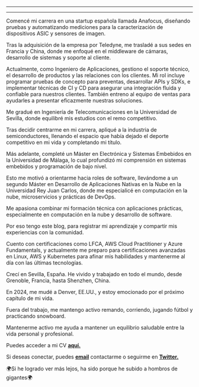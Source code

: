   
  ---
  ---
  <div class="py-2">
    <p>
      <span class="fa fa-briefcase about-icon"></span>
      Comencé mi carrera en una startup española llamada Anafocus, diseñando pruebas y automatizando
      mediciones para la caracterización de dispositivos ASIC y sensores de imagen.
    </p>
    <p>
      Tras la adquisición de la empresa por Teledyne, me trasladé a sus sedes en Francia y China,
      donde me enfoqué en el middleware de cámaras, desarrollo de sistemas y soporte al cliente.
    </p>
    <p>
      Actualmente, como Ingeniero de Aplicaciones, gestiono el soporte técnico, el desarrollo de
      productos y las relaciones con los clientes. Mi rol incluye programar pruebas de concepto para
      preventas, desarrollar APIs y SDKs, e implementar técnicas de CI y CD para asegurar una
      integración fluida y confiable para nuestros clientes. También entreno al equipo de ventas
      para ayudarles a presentar eficazmente nuestras soluciones.
    </p>
  </div>

  <div class="py-2">
    <p>
      <span class="fa fa-graduation-cap about-icon"></span>
      Me gradué en Ingeniería de Telecomunicaciones en la Universidad de Sevilla, donde equilibré mis
      estudios con el remo competitivo.
    </p>
    <p>
      Tras decidir centrarme en mi carrera, apliqué a la industria de semiconductores, llenando el
      espacio que había dejado el deporte competitivo en mi vida y completando mi título.
    </p>
    <p>
      Más adelante, completé un Máster en Electrónica y Sistemas Embebidos en la Universidad de
      Málaga, lo cual profundizó mi comprensión en sistemas embebidos y programación de bajo nivel.
    </p>
    <p>
      Esto me motivó a orientarme hacia roles de software, llevándome a un segundo Máster en
      Desarrollo de Aplicaciones Nativas en la Nube en la Universidad Rey Juan Carlos, donde me
      especialicé en computación en la nube, microservicios y prácticas de DevOps.
    </p>
  </div>

  <div class="py-2">
    <p>
      <span class="fa fa-code about-icon"></span>
      Me apasiona combinar mi formación técnica con aplicaciones prácticas, especialmente en computación
      en la nube y desarrollo de software.
    </p>
    <p>
      Por eso tengo este blog, para registrar mi aprendizaje y compartir mis experiencias con la
      comunidad.
    </p>
    <p>
      Cuento con certificaciones como LFCA, AWS Cloud Practitioner y Azure Fundamentals, y
      actualmente me preparo para certificaciones avanzadas en Linux, AWS y Kubernetes para afinar
      mis habilidades y mantenerme al día con las últimas tecnologías.
    </p>
  </div>

  <div class="py-2">
    <p>
      <span class="fa fa-globe-americas about-icon"></span>
      Crecí en Sevilla, España. He vivido y trabajado en todo el mundo, desde Grenoble, Francia, hasta
      Shenzhen, China.
    </p>
    <p class="py-1">
      En 2024, me mudé a Denver, EE.UU., y estoy emocionado por el próximo capítulo de mi vida.
    </p>
  </div>

  <div class="py-2">
    <p>
      <span class="fa fa-heart about-icon"></span>
      Fuera del trabajo, me mantengo activo remando, corriendo, jugando fútbol y practicando snowboard.
    </p>
    <p>
      Mantenerme activo me ayuda a mantener un equilibrio saludable entre la vida personal y
      profesional.
    </p>
  </div>

  <div class="py-2">
    <p>
      <span class="fa fa-file-alt about-icon"></span>
      Puedes acceder a mi CV
      <a
        class="no-underline"
        href="https://mlorente.dev/cv/CV_ManuelLorenteAlman.pdf"
        target="_blank"
        rel="noopener"><b>aquí.</b></a>
    </p>
  </div>

  <div class="py-2">
    <p>
      <span class="fa fa-envelope about-icon"></span>
      Si deseas conectar, puedes
      <a class="no-underline" href="mailto:hello@mlorente.dev?subject=Hola!"><b>email</b></a>
      contactarme o seguirme en
      <a class="no-underline" href="https://twitter.com/mlorentedev"><b>Twitter.</b></a>
    </p>
  </div>

  <div class="py-2">
    <p class="text-center">
      🌍Si he logrado ver más lejos, ha sido porque he subido a hombros de gigantes🌍
    </p>
  </div>
